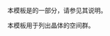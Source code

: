 {{Documentation subpage}}
本模板是{{tl|Chembox}}的一部分，请参见其说明。

本模板用于列出晶体的空间群。

<includeonly>
[[Category:化学信息框模板|{{PAGENAME}}]]
</includeonly>